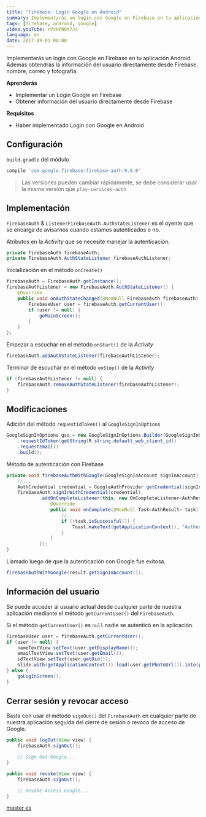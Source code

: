 ```yaml
---
title: "Firebase: Login Google en Android"
summary: Implementarás un login con Google en Firebase en tu aplicación Android. 
tags: [firebase, android, google]
video.youTube: rPzHPNOt7Js
language: es
date: 2017-09-01 08:00
---
```


Implementarás un login con Google en Firebase en tu aplicación Android. Además obtendrás la información del usuario directamente desde Firebase, nombre, correo y fotografía.

__Aprenderás__

* Implementar un Login Google en Firebase
* Obtener información del usuario directamente desde Firebase

__Requisitos__

* Haber implementado Login con Google en Android

## Configuración

`build.gradle` del módulo

```groovy
compile 'com.google.firebase:firebase-auth:9.8.0'
```

> Las versiones pueden cambiar rápidamente, se debe considerar usar la misma versión que `play-services-auth`

## Implementación

`FirebaseAuth` & `ListenerFirebaseAuth.AuthStateListener` es el oyente que se encarga de avisarnos cuando estamos autenticados o no. 

Atributos en la *Activity* que se necesite manejar la autenticación.

```java
private FirebaseAuth firebaseAuth;  
private FirebaseAuth.AuthStateListener firebaseAuthListener;
```

Inicialización en el método `onCreate()`

```java
firebaseAuth = FirebaseAuth.getInstance();  
firebaseAuthListener = new FirebaseAuth.AuthStateListener() {  
    @Override
    public void onAuthStateChanged(@NonNull FirebaseAuth firebaseAuth) {
        FirebaseUser user = firebaseAuth.getCurrentUser();
        if (user != null) {
            goMainScreen();
        }
    }
};
```

Empezar a escuchar en el método `onStart()` de la *Activity*

```java
firebaseAuth.addAuthStateListener(firebaseAuthListener);
```

Terminar de escuchar en el método `onStop()` de la *Activity*

```java
if (firebaseAuthListener != null) {  
    firebaseAuth.removeAuthStateListener(firebaseAuthListener);
}
```

## Modificaciones

Adición del método `requestIdToken()` al `GoogleSignInOptions`

```java
GoogleSignInOptions gso = new GoogleSignInOptions.Builder(GoogleSignInOptions.DEFAULT_SIGN_IN)  
    .requestIdToken(getString(R.string.default_web_client_id))
    .requestEmail()
    .build();
```

Método de autenticación con Firebase

```java
private void firebaseAuthWithGoogle(GoogleSignInAccount signInAccount) {  
    //...
    AuthCredential credential = GoogleAuthProvider.getCredential(signInAccount.getIdToken(), null);
    firebaseAuth.signInWithCredential(credential)
            .addOnCompleteListener(this, new OnCompleteListener<AuthResult>() {
                @Override
                public void onComplete(@NonNull Task<AuthResult> task) {
                    //...
                    if (!task.isSuccessful()) {
                        Toast.makeText(getApplicationContext(), "Authentication failed.", Toast.LENGTH_SHORT).show();
                    }
                }
            });
}
```

Llamado luego de que la autenticación con Google fue exitosa.

```java
firebaseAuthWithGoogle(result.getSignInAccount());
```

## Información del usuario

Se puede acceder al usuario actual desde cualquier parte de nuestra aplicación mediante el método `getCurrentUser()` del `FirebaseAuth`.

Si el método `getCurrentUser()` es `null` nadie se autenticó en la aplicación.

```java
FirebaseUser user = firebaseAuth.getCurrentUser();  
if (user != null) {  
    nameTextView.setText(user.getDisplayName());
    emailTextView.setText(user.getEmail());
    idTextView.setText(user.getUid());
    Glide.with(getApplicationContext()).load(user.getPhotoUrl()).into(photoImageView);
} else {
    goLogInScreen();
}
```

## Cerrar sesión y revocar acceso

Basta con usar el método `signOut()` del `FirebaseAuth` en cualquier parte de nuestra aplicación seguida del cierre de sesión o revoco de acceso de Google.

```java
public void logOut(View view) {  
    firebaseAuth.signOut();

    // Sign Out Google...
}
```

```java
public void revoke(View view) {  
    firebaseAuth.signOut();

    // Revoke Access Google...
}
```

[master es](https://github.com/alvareztech/FirebaseGoogleSignInAndroid) 
